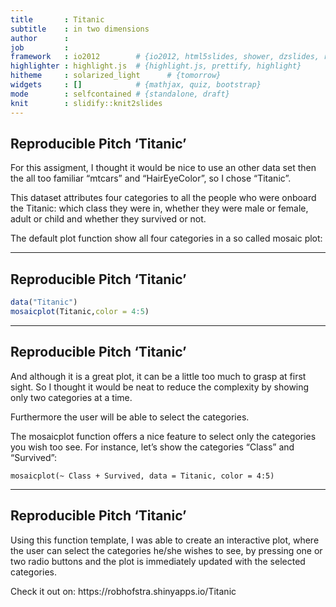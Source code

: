 ```yaml
---
title       : Titanic
subtitle    : in two dimensions
author      : 
job         : 
framework   : io2012        # {io2012, html5slides, shower, dzslides, revealjs, ...}
highlighter : highlight.js  # {highlight.js, prettify, highlight}
hitheme     : solarized_light      # {tomorrow}
widgets     : []            # {mathjax, quiz, bootstrap}
mode        : selfcontained # {standalone, draft}
knit        : slidify::knit2slides
---
```


## Reproducible Pitch 'Titanic'

For this assigment, I thought it would be nice to use an other data set then the all too familiar "mtcars" and "HairEyeColor", so I chose "Titanic".

This dataset attributes four categories to all the people who were onboard the Titanic: which class they were in, whether they were male or female, adult or child and whether they survived or not.

The default plot function show all four categories in a so called mosaic plot:

---

## Reproducible Pitch 'Titanic'

```r
data("Titanic")
mosaicplot(Titanic,color = 4:5)
```

---

## Reproducible Pitch 'Titanic'

And although it is a great plot, it can be a little too much to grasp at first sight. So I thought it would be neat to reduce the complexity by showing only two categories at a time. 

Furthermore the user will be able to select the categories.

The mosaicplot function offers a nice feature to select only the categories you wish too see. For instance, let's show the categories "Class" and "Survived":

```
mosaicplot(~ Class + Survived, data = Titanic, color = 4:5)
```

---

## Reproducible Pitch 'Titanic'

Using this function template, I was able to create an interactive plot, where the user can select the categories he/she wishes to see, by pressing one or two radio buttons and the plot is immediately updated with the selected categories.

Check it out on: <a>https://robhofstra.shinyapps.io/Titanic</a>
